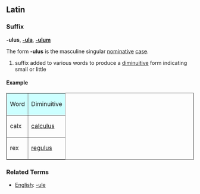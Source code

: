==Latin==
===Suffix===
'''-ulus''', '''[[-ula]]''', '''[[-ulum]]'''

The form '''-ulus''' is the masculine singular [[nominative]] [[case]].

# suffix added to various words to produce a [[diminuitive]] form indicating small or little

====Example====

<table border="1" cellspacing="0" cellpadding="3">
  <tr bgcolor="ccffff"><td>Word</td><td>Diminuitive</td></tr>
  <tr><td>calx</td><td>[[calculus]]</td>
  <tr><td>rex</td><td>[[regulus]]</td>
  </tr>
</table>

===Related Terms===
*[[English]]: [[-ule]]